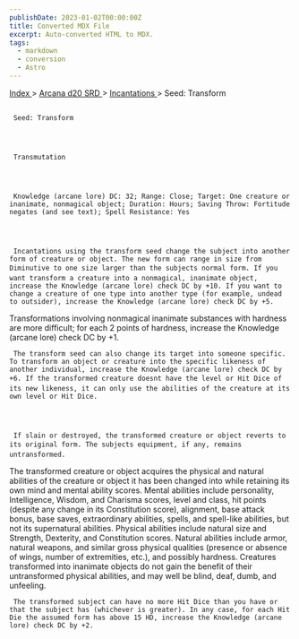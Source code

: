 ```yaml
---
publishDate: 2023-01-02T00:00:00Z
title: Converted MDX File
excerpt: Auto-converted HTML to MDX.
tags:
  - markdown
  - conversion
  - Astro
---
```







[
      Index
     ](-index)
     >
     [
      Arcana d20 SRD
     ](arcana-d20-srd-index)
     >
     [
      Incantations
     ](arcana-d20-srd-incantations-index)
     > Seed: Transform
    





## 
     Seed: Transform
    



     Transmutation
    



     Knowledge (arcane lore) DC: 32; Range: Close; Target: One creature or inanimate, nonmagical object; Duration: Hours; Saving Throw: Fortitude negates (and see text); Spell Resistance: Yes
    



     Incantations using the transform seed change the subject into another form of creature or object. The new form can range in size from Diminutive to one size larger than the subjects normal form. If you want transform a creature into a nonmagical, inanimate object, increase the Knowledge (arcane lore) check DC by +10. If you want to change a creature of one type into another type (for example, undead to outsider), increase the Knowledge (arcane lore) check DC by +5.
Transformations involving nonmagical inanimate substances with hardness are more difficult; for each 2 points of hardness, increase the Knowledge (arcane lore) check DC by +1.
    



     The transform seed can also change its target into someone specific. To transform an object or creature into the specific likeness of another individual, increase the Knowledge (arcane lore) check DC by +6. If the transformed creature doesnt have the level or Hit Dice of its new likeness, it can only use the abilities of the creature at its own level or Hit Dice.
    



     If slain or destroyed, the transformed creature or object reverts to its original form. The subjects equipment, if any, remains untransformed.
The transformed creature or object acquires the physical and natural abilities of the creature or object it has been changed into while retaining its own mind and mental ability scores. Mental abilities include personality, Intelligence, Wisdom, and Charisma scores, level and class, hit points (despite any change in its Constitution score), alignment, base attack bonus, base saves, extraordinary abilities, spells, and spell-like abilities, but not its supernatural abilities. Physical abilities include natural size and Strength, Dexterity, and Constitution scores. Natural abilities include armor, natural weapons, and similar gross physical qualities (presence or absence of wings, number of extremities, etc.), and possibly hardness. Creatures transformed into inanimate objects do not gain the benefit of their untransformed physical abilities, and may well be blind, deaf, dumb, and unfeeling.
    



     The transformed subject can have no more Hit Dice than you have or that the subject has (whichever is greater). In any case, for each Hit Die the assumed form has above 15 HD, increase the Knowledge (arcane lore) check DC by +2.
    




